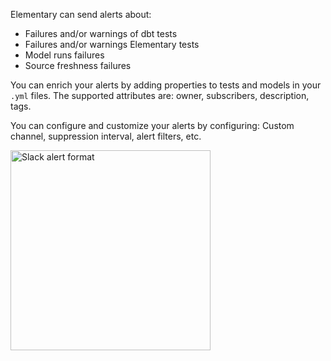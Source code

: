 Elementary can send alerts about:

- Failures and/or warnings of dbt tests
- Failures and/or warnings Elementary tests
- Model runs failures
- Source freshness failures

You can enrich your alerts by adding properties to tests and models in your `.yml` files.
The supported attributes are: owner, subscribers, description, tags.

You can configure and customize your alerts by configuring:
Custom channel, suppression interval, alert filters, etc.

<Frame>
  <div className="dark:bg-white rounded-md p-4">
    <img
      height ="320"
      width="320"
      src="https://res.cloudinary.com/dvmtceykh/image/upload/v1707742279/od5lminwcmktkjfh0lao.png"
      alt="Slack alert format"
    />
  </div>
</Frame>
